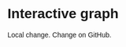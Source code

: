 # Interactive graph

<style>
  * {
    font-family: sans-serif;
  }
</style> 

<div id="plot">
</div>

Local change.
Change on GitHub.

<script src="https://cdn.jsdelivr.net/npm/d3@7"></script>
